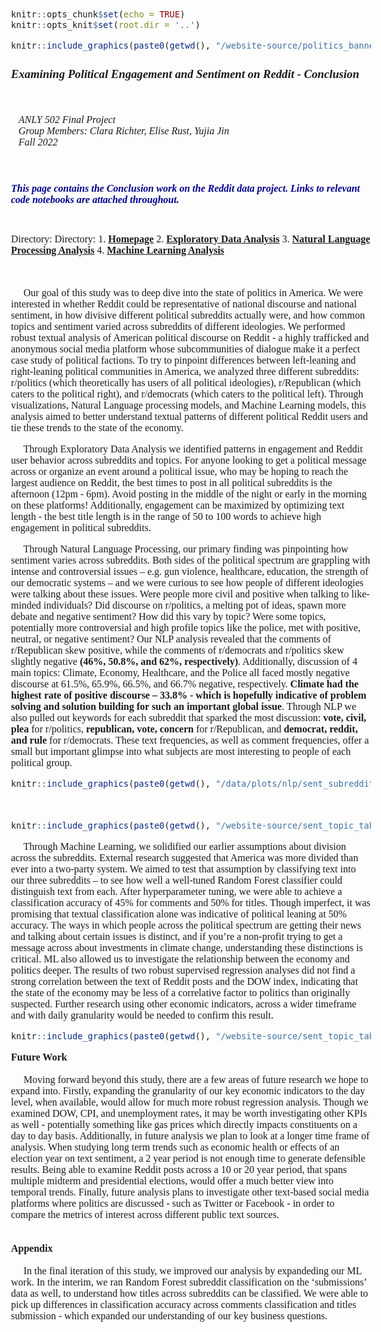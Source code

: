 <style type="text/css">
  body{
  font-size: 12pt;
  font-family: "Times New Roman", Times, serif;
}
</style>

```r
knitr::opts_chunk$set(echo = TRUE)
knitr::opts_knit$set(root.dir = '..')
```

```r
knitr::include_graphics(paste0(getwd(), "/website-source/politics_banner.png"))
```

### ***Examining Political Engagement and Sentiment on Reddit - Conclusion***

<br>

|    *ANLY 502 Final Project*
|    *Group Members: Clara Richter, Elise Rust, Yujia Jin*
|    *Fall 2022*

<br>

##### <span style="color:DarkBlue">This page contains the **Conclusion** work on the Reddit data project. Links to relevant code notebooks are attached throughout.</span>

<br>
Directory:
Directory:
1. **[Homepage](index.html)**
2. **[Exploratory Data Analysis](eda.html)**
3. **[Natural Language Processing Analysis](nlp.html)**
4. **[Machine Learning Analysis](ml.html)**

<br>

&emsp;    Our goal of this study was to deep dive into the state of politics in America. We were interested in whether Reddit could be representative of national discourse and national sentiment, in how divisive different political subreddits actually were, and how common topics and sentiment varied across subreddits of different ideologies. We performed robust textual analysis of American political discourse on Reddit - a highly trafficked and anonymous social media platform whose subcommunities of dialogue make it a perfect case study of political factions. To try to pinpoint differences between left-leaning and right-leaning political communities in America, we analyzed three different subreddits: r/politics (which theoretically has users of all political ideologies), r/Republican (which caters to the political right), and r/democrats (which caters to the political left). Through visualizations, Natural Language processing models, and Machine Learning models, this analysis aimed to better understand textual patterns of different political Reddit users and tie these trends to the state of the economy.
<br>

&emsp;    Through Exploratory Data Analysis we identified patterns in engagement and Reddit user behavior across subreddits and topics. For anyone looking to get a political message across or organize an event around a political issue, who may be hoping to reach the largest audience on Reddit, the best times to post in all political subreddits is the afternoon (12pm - 6pm). Avoid posting in the middle of the night or early in the morning on these platforms! Additionally, engagement can be maximized by optimizing text length - the best title length is in the range of 50 to 100 words to achieve high engagement in political subreddits.
<br>

&emsp;    Through Natural Language Processing, our primary finding was pinpointing how sentiment varies across subreddits. Both sides of the political spectrum are grappling with intense and controversial issues – e.g. gun violence, healthcare, education, the strength of our democratic systems – and we were curious to see how people of different ideologies were talking about these issues. Were people more civil and positive when talking to like-minded individuals? Did discourse on r/politics, a melting pot of ideas, spawn more debate and negative sentiment? How did this vary by topic? Were some topics, potentially more controversial and high profile topics like the police, met with positive, neutral, or negative sentiment? Our NLP analysis revealed that the comments of r/Republican skew positive, while the comments of r/democrats and r/politics skew slightly negative **(46%, 50.8%, and 62%, respectively)**. Additionally, discussion of 4 main topics: Climate, Economy, Healthcare, and the Police all faced mostly negative discourse at 61.5%, 65.9%, 66.5%, and 66.7% negative, respectively. **Climate had the highest rate of positive discourse – 33.8% - which is hopefully indicative of problem solving and solution building for such an important global issue**. Through NLP we also pulled out keywords for each subreddit that sparked the most discussion: **vote, civil, plea** for r/politics, **republican, vote, concern** for r/Republican, and **democrat, reddit, and rule** for r/democrats. These text frequencies, as well as comment frequencies, offer a small but important glimpse into what subjects are most interesting to people of each political group.
<br>

```r
knitr::include_graphics(paste0(getwd(), "/data/plots/nlp/sent_subreddits.png"))
```
<br>

```r
knitr::include_graphics(paste0(getwd(), "/website-source/sent_topic_table.png"))
```

&emsp;    Through Machine Learning, we solidified our earlier assumptions about division across the subreddits. External research suggested that America was more divided than ever into a two-party system. We aimed to test that assumption by classifying text into our three subreddits – to see how well a well-tuned Random Forest classifier could distinguish text from each. After hyperparameter tuning, we were able to achieve a classification accuracy of 45% for comments and 50% for titles. Though imperfect, it was promising that textual classification alone was indicative of political leaning at 50% accuracy. The ways in which people across the political spectrum are getting their news and talking about certain issues is distinct, and if you’re a non-profit trying to get a message across about investments in climate change, understanding these distinctions is critical. ML also allowed us to investigate the relationship between the economy and politics deeper. The results of two robust supervised regression analyses did not find a strong correlation between the text of Reddit posts and the DOW index, indicating that the state of the economy may be less of a correlative factor to politics than originally suspected. Further research using other economic indicators, across a wider timeframe and with daily granularity would be needed to confirm this result.
<br>

```r
knitr::include_graphics(paste0(getwd(), "/website-source/sent_topic_table.png"))
```


**Future Work** <br>
<br>
&emsp;    Moving forward beyond this study, there are a few areas of future research we hope to expand into. Firstly, expanding the granularity of our key economic indicators to the day level, when available, would allow for much more robust regression analysis. Though we examined DOW, CPI, and unemployment rates, it may be worth investigating other KPIs as well - potentially something like gas prices which directly impacts constituents on a day to day basis. Additionally, in future analysis we plan to look at a longer time frame of analysis. When studying long term trends such as economic health or effects of an election year on text sentiment, a 2 year period is not enough time to generate defensible results. Being able to examine Reddit posts across a 10 or 20 year period, that spans multiple midterm and presidential elections, would offer a much better view into temporal trends. Finally, future analysis plans to investigate other text-based social media platforms where politics are discussed - such as Twitter or Facebook - in order to compare the metrics of interest across different public text sources.
<br>
<br>
<br>
**Appendix**<br>
<br>
&emsp;    In the final iteration of this study, we improved our analysis by expandeding our ML work. In the interim, we ran Random Forest subreddit classification on the ‘submissions’ data as well, to understand how titles across subreddits can be classified. We were able to pick up differences in classification accuracy across comments classification and titles submission - which expanded our understanding of our key business questions.
<br>
